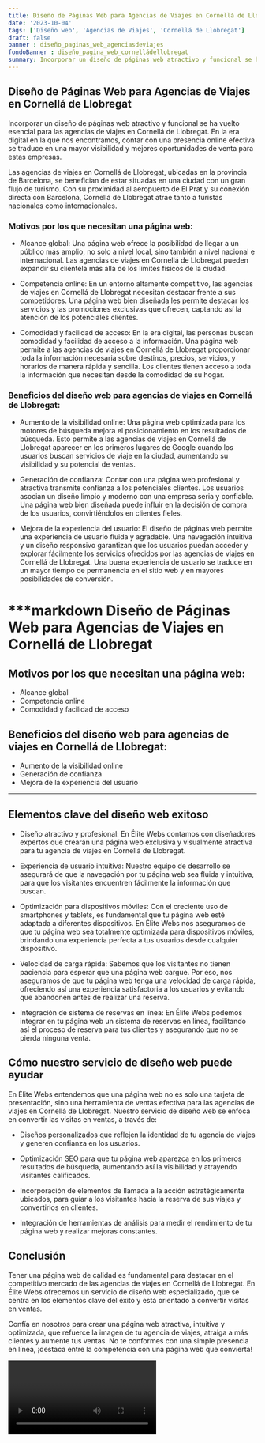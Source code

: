 ```yaml
---
title: Diseño de Páginas Web para Agencias de Viajes en Cornellá de Llobregat
date: '2023-10-04'
tags: ['Diseño web', 'Agencias de Viajes', 'Cornellá de Llobregat']
draft: false
banner : diseño_paginas_web_agenciasdeviajes
fondoBanner : diseño_pagina_web_cornelládellobregat
summary: Incorporar un diseño de páginas web atractivo y funcional se ha vuelto esencial para las agencias de viajes en Cornellá de Llobregat. En la era digital en la que nos encontramos, contar con una presencia online efectiva se traduce en una mayor visibilidad y mejores oportunidades de venta para estas empresas.
---
```


## Diseño de Páginas Web para Agencias de Viajes en Cornellá de Llobregat

Incorporar un diseño de páginas web atractivo y funcional se ha vuelto esencial para las agencias de viajes en Cornellá de Llobregat. En la era digital en la que nos encontramos, contar con una presencia online efectiva se traduce en una mayor visibilidad y mejores oportunidades de venta para estas empresas.

Las agencias de viajes en Cornellá de Llobregat, ubicadas en la provincia de Barcelona, se benefician de estar situadas en una ciudad con un gran flujo de turismo. Con su proximidad al aeropuerto de El Prat y su conexión directa con Barcelona, Cornellá de Llobregat atrae tanto a turistas nacionales como internacionales.

### Motivos por los que necesitan una página web:

- Alcance global: Una página web ofrece la posibilidad de llegar a un público más amplio, no solo a nivel local, sino también a nivel nacional e internacional. Las agencias de viajes en Cornellá de Llobregat pueden expandir su clientela más allá de los límites físicos de la ciudad.

- Competencia online: En un entorno altamente competitivo, las agencias de viajes en Cornellá de Llobregat necesitan destacar frente a sus competidores. Una página web bien diseñada les permite destacar los servicios y las promociones exclusivas que ofrecen, captando así la atención de los potenciales clientes.

- Comodidad y facilidad de acceso: En la era digital, las personas buscan comodidad y facilidad de acceso a la información. Una página web permite a las agencias de viajes en Cornellá de Llobregat proporcionar toda la información necesaria sobre destinos, precios, servicios, y horarios de manera rápida y sencilla. Los clientes tienen acceso a toda la información que necesitan desde la comodidad de su hogar.

### Beneficios del diseño web para agencias de viajes en Cornellá de Llobregat:

- Aumento de la visibilidad online: Una página web optimizada para los motores de búsqueda mejora el posicionamiento en los resultados de búsqueda. Esto permite a las agencias de viajes en Cornellá de Llobregat aparecer en los primeros lugares de Google cuando los usuarios buscan servicios de viaje en la ciudad, aumentando su visibilidad y su potencial de ventas.

- Generación de confianza: Contar con una página web profesional y atractiva transmite confianza a los potenciales clientes. Los usuarios asocian un diseño limpio y moderno con una empresa seria y confiable. Una página web bien diseñada puede influir en la decisión de compra de los usuarios, convirtiéndolos en clientes fieles.

- Mejora de la experiencia del usuario: El diseño de páginas web permite una experiencia de usuario fluida y agradable. Una navegación intuitiva y un diseño responsivo garantizan que los usuarios puedan acceder y explorar fácilmente los servicios ofrecidos por las agencias de viajes en Cornellá de Llobregat. Una buena experiencia de usuario se traduce en un mayor tiempo de permanencia en el sitio web y en mayores posibilidades de conversión.

***markdown
Diseño de Páginas Web para Agencias de Viajes en Cornellá de Llobregat
===================================================================

## Motivos por los que necesitan una página web:

- Alcance global
- Competencia online
- Comodidad y facilidad de acceso

## Beneficios del diseño web para agencias de viajes en Cornellá de Llobregat:

- Aumento de la visibilidad online
- Generación de confianza
- Mejora de la experiencia del usuario
***


<GifSeo />

<Cta />

## Elementos clave del diseño web exitoso

- Diseño atractivo y profesional: En Élite Webs contamos con diseñadores expertos que crearán una página web exclusiva y visualmente atractiva para tu agencia de viajes en Cornellá de Llobregat.

- Experiencia de usuario intuitiva: Nuestro equipo de desarrollo se asegurará de que la navegación por tu página web sea fluida y intuitiva, para que los visitantes encuentren fácilmente la información que buscan.

- Optimización para dispositivos móviles: Con el creciente uso de smartphones y tablets, es fundamental que tu página web esté adaptada a diferentes dispositivos. En Élite Webs nos aseguramos de que tu página web sea totalmente optimizada para dispositivos móviles, brindando una experiencia perfecta a tus usuarios desde cualquier dispositivo.

- Velocidad de carga rápida: Sabemos que los visitantes no tienen paciencia para esperar que una página web cargue. Por eso, nos aseguramos de que tu página web tenga una velocidad de carga rápida, ofreciendo así una experiencia satisfactoria a los usuarios y evitando que abandonen antes de realizar una reserva.

- Integración de sistema de reservas en línea: En Élite Webs podemos integrar en tu página web un sistema de reservas en línea, facilitando así el proceso de reserva para tus clientes y asegurando que no se pierda ninguna venta.

## Cómo nuestro servicio de diseño web puede ayudar

En Élite Webs entendemos que una página web no es solo una tarjeta de presentación, sino una herramienta de ventas efectiva para las agencias de viajes en Cornellá de Llobregat. Nuestro servicio de diseño web se enfoca en convertir las visitas en ventas, a través de:

- Diseños personalizados que reflejen la identidad de tu agencia de viajes y generen confianza en los usuarios.

- Optimización SEO para que tu página web aparezca en los primeros resultados de búsqueda, aumentando así la visibilidad y atrayendo visitantes calificados.

- Incorporación de elementos de llamada a la acción estratégicamente ubicados, para guiar a los visitantes hacia la reserva de sus viajes y convertirlos en clientes.

- Integración de herramientas de análisis para medir el rendimiento de tu página web y realizar mejoras constantes.

## Conclusión

Tener una página web de calidad es fundamental para destacar en el competitivo mercado de las agencias de viajes en Cornellá de Llobregat. En Élite Webs ofrecemos un servicio de diseño web especializado, que se centra en los elementos clave del éxito y está orientado a convertir visitas en ventas.

Confía en nosotros para crear una página web atractiva, intuitiva y optimizada, que refuerce la imagen de tu agencia de viajes, atraiga a más clientes y aumente tus ventas. No te conformes con una simple presencia en línea, ¡destaca entre la competencia con una página web que convierta!

<Video />

<CtaBot job='Agencias de Viajes' city='Cornellá de Llobregat'/>

<Gmaps query='Cornellá de Llobregat+españa+maps' />